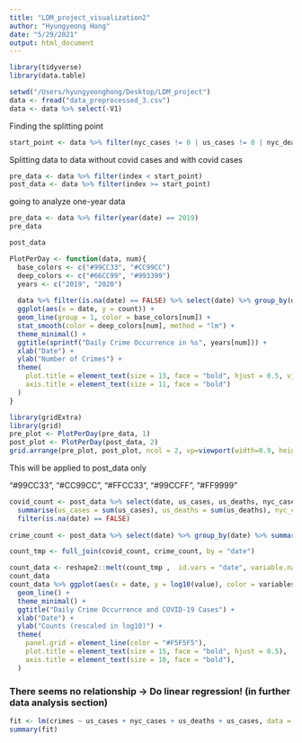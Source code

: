 ```yaml
---
title: "LDM_project_visualization2"
author: "Hyungyeong Hong"
date: "5/29/2021"
output: html_document
---
```

```r
library(tidyverse)
library(data.table)
```

```r
setwd("/Users/hyungyeonghong/Desktop/LDM_project")
data <- fread("data_preprocessed_3.csv")
data <- data %>% select(-V1)
```

Finding the splitting point
```r
start_point <- data %>% filter(nyc_cases != 0 | us_cases != 0 | nyc_deaths != 0 | us_deaths != 0) %>% select(index) %>% min
```

Splitting data to data without covid cases and with covid cases
```r
pre_data <- data %>% filter(index < start_point)
post_data <- data %>% filter(index >= start_point)
```

going to analyze one-year data
```r
pre_data <- data %>% filter(year(date) == 2019)
pre_data
```

```r
post_data
```

```r
PlotPerDay <- function(data, num){
  base_colors <- c("#99CC33", "#CC99CC")
  deep_colors <- c("#66CC99", "#993399")
  years <- c("2019", "2020")
  
  data %>% filter(is.na(date) == FALSE) %>% select(date) %>% group_by(date) %>% summarise(count = n()) %>% 
  ggplot(aes(x = date, y = count)) +
  geom_line(group = 1, color = base_colors[num]) + 
  stat_smooth(color = deep_colors[num], method = "lm") +
  theme_minimal() +
  ggtitle(sprintf("Daily Crime Occurrence in %s", years[num])) +
  xlab("Date") +
  ylab("Number of Crimes") +
  theme(
    plot.title = element_text(size = 13, face = "bold", hjust = 0.5, vjust = 0.5),
    axis.title = element_text(size = 11, face = "bold")
  )
}
```

```r
library(gridExtra)
library(grid)
pre_plot <- PlotPerDay(pre_data, 1)
post_plot <- PlotPerDay(post_data, 2)
grid.arrange(pre_plot, post_plot, ncol = 2, vp=viewport(width=0.9, height=0.7))
```
This will be applied to post_data only

"#99CC33", "#CC99CC", "#FFCC33", "#99CCFF", "#FF9999"
```r
covid_count <- post_data %>% select(date, us_cases, us_deaths, nyc_cases, nyc_deaths) %>% group_by(date) %>% 
  summarise(us_cases = sum(us_cases), us_deaths = sum(us_deaths), nyc_cases = sum(nyc_cases), nyc_deaths = sum(nyc_deaths)) %>% 
  filter(is.na(date) == FALSE)
  
crime_count <- post_data %>% select(date) %>% group_by(date) %>% summarise(crimes = n()) %>% filter(is.na(date) == FALSE)

count_tmp <- full_join(covid_count, crime_count, by = "date")

count_data <- reshape2::melt(count_tmp ,  id.vars = "date", variable.name = "variables")
count_data
count_data %>% ggplot(aes(x = date, y = log10(value), color = variables)) +
  geom_line() +
  theme_minimal() +
  ggtitle("Daily Crime Occurrence and COVID-19 Cases") +
  xlab("Date") +
  ylab("Counts (rescaled in log10)") +
  theme(
    panel.grid = element_line(color = "#F5F5F5"),
    plot.title = element_text(size = 15, face = "bold", hjust = 0.5),
    axis.title = element_text(size = 10, face = "bold"),
  )
```

### There seems no relationship -> Do linear regression! (in further data analysis section)
```r
fit <- lm(crimes ~ us_cases + nyc_cases + us_deaths + us_cases, data = count_tmp) # actually the variables are highly correlated
summary(fit)
```



